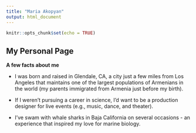 ```yaml
---
title: "Maria Akopyan"
output: html_document
---
```


```r
knitr::opts_chunk$set(echo = TRUE)
```

## My Personal Page 

**A few facts about me**  

- I was born and raised in Glendale, CA, a city just a few miles from Los Angeles that maintains one of the largest populations of Armenians in the world (my parents immigrated from Armenia just before my birth).  

- If I weren't pursuing a career in science, I'd want to be a production designer for live events (e.g., music, dance, and theater).

- I've swam with whale sharks in Baja California on several occasions - an experience that inspired my love for marine biology. 
